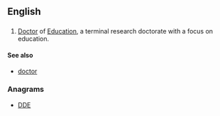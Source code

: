 ==English==

==={{abbreviation-old|en}}===
{{head|en}}

# [[doctor|Doctor]] of [[education|Education]], a terminal research doctorate with a focus on education.

====See also====
* [[doctor]]

===Anagrams===
* [[DDE#English|DDE]]
